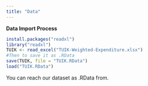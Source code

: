 ```yaml
---
title: "Data"
---
```


**Data Import Process**

```r
install.packages("readxl")
library("readxl")
TUIK <- read_excel("TUIK-Weighted-Expenditure.xlsx")
#Then to save it as .RData
save(TUIK, file = "TUIK.RData")
load("TUIK.RData")

```

You can reach our dataset as .RData from.
